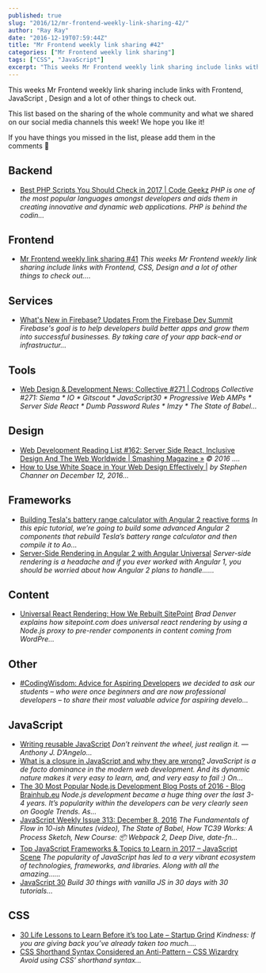 ```yaml
---
published: true
slug: "2016/12/mr-frontend-weekly-link-sharing-42/"
author: "Ray Ray"
date: "2016-12-19T07:59:44Z"
title: "Mr Frontend weekly link sharing #42"
categories: ["Mr Frontend weekly link sharing"]
tags: ["CSS", "JavaScript"]
excerpt: "This weeks Mr Frontend weekly link sharing include links with Frontend, JavaScript , Design and a l..."
---
```


This weeks Mr Frontend weekly link sharing include links with Frontend, JavaScript , Design and a lot of other things to check out.

This list based on the sharing of the whole community and what we shared on our social media channels this week! We hope you like it!

If you have things you missed in the list, please add them in the comments 🙂

## Backend

* [Best PHP Scripts You Should Check in 2017 | Code Geekz](http://buff.ly/2hgnZvw "Best PHP Scripts You Should Check in 2017 | Code Geekz") _PHP is one of the most popular languages amongst developers and aids them in creating innovative and dynamic web applications. PHP is behind the codin..._

## Frontend

* [Mr Frontend weekly link sharing #41](https://mrfrontend.org/2016/12/mr-frontend-weekly-link-sharing-41/ "Mr Frontend weekly link sharing #41") _This weeks Mr Frontend weekly link sharing include links with Frontend, CSS, Design and a lot of other things to check out...._

## Services

* [What's New in Firebase? Updates From the Firebase Dev Summit](http://buff.ly/2hnYaaz "What's New in Firebase? Updates From the Firebase Dev Summit") _Firebase's goal is to help developers build better apps and grow them into successful businesses. By taking care of your app back-end or infrastructur..._

## Tools

* [Web Design & Development News: Collective #271 | Codrops](http://buff.ly/2gByycZ "Web Design & Development News: Collective #271 | Codrops") _Collective #271: Siema * IO * Gitscout * JavaScript30 * Progressive Web AMPs * Server Side React * Dumb Password Rules * Imzy * The State of Babel..._

## Design

* [Web Development Reading List #162: Server Side React, Inclusive Design And The Web Worldwide | Smashing Magazine »](http://buff.ly/2gUfraf "Web Development Reading List #162: Server Side React, Inclusive Design And The Web Worldwide | Smashing Magazine »") _© 2016 ...._
* [How to Use White Space in Your Web Design Effectively |](http://buff.ly/2hupQxb "How to Use White Space in Your Web Design Effectively |") _by Stephen Channer on December 12, 2016..._

## Frameworks

* [Building Tesla's battery range calculator with Angular 2 reactive forms](http://buff.ly/2gUa9M0 "Building Tesla's battery range calculator with Angular 2 reactive forms") _In this epic tutorial, we’re going to build some advanced Angular 2 components that rebuild Tesla’s battery range calculator and then compile it to Ao..._
* [Server-Side Rendering in Angular 2 with Angular Universal](http://buff.ly/2gUboL8 "Server-Side Rendering in Angular 2 with Angular Universal") _Server-side rendering is a headache and if you ever worked with Angular 1, you should be worried about how Angular 2 plans to handle......_

## Content

* [Universal React Rendering: How We Rebuilt SitePoint](http://buff.ly/2hvlMKA "Universal React Rendering: How We Rebuilt SitePoint") _Brad Denver explains how sitepoint.com does universal react rendering by using a Node.js proxy to pre-render components in content coming from WordPre..._

## Other

* [#CodingWisdom: Advice for Aspiring Developers](http://buff.ly/2hwitVP "#CodingWisdom: Advice for Aspiring Developers") _we decided to ask our students – who were once beginners and are now professional developers – to share their most valuable advice for aspiring develo..._

## JavaScript

* [Writing reusable JavaScript](http://buff.ly/2gDlTS9 "Writing reusable JavaScript") _Don’t reinvent the wheel, just realign it. — Anthony J. D’Angelo..._
* [What is a closure in JavaScript and why they are wrong?](http://buff.ly/2gBIxPB "What is a closure in JavaScript and why they are wrong?") _JavaScript is a de facto dominance in the modern web development. And its dynamic nature makes it very easy to learn, and, and very easy to fail :) On..._
* [The 30 Most Popular Node.js Development Blog Posts of 2016 - Blog Brainhub.eu](http://buff.ly/2gm5ZeO "The 30 Most Popular Node.js Development Blog Posts of 2016 - Blog Brainhub.eu") _Node.js development became a huge thing over the last 3-4 years. It’s popularity within the developers can be very clearly seen on Google Trends. As..._
* [JavaScript Weekly Issue 313: December 8, 2016](http://buff.ly/2hpUhF2 "JavaScript Weekly Issue 313: December 8, 2016") _The Fundamentals of Flow in 10-ish Minutes (video), The State of Babel, How TC39 Works: A Process Sketch, New Course: 📦 Webpack 2, Deep Dive, date-fn..._
* [Top JavaScript Frameworks & Topics to Learn in 2017 – JavaScript Scene](http://buff.ly/2hgoxl4 "Top JavaScript Frameworks & Topics to Learn in 2017 – JavaScript Scene") _The popularity of JavaScript has led to a very vibrant ecosystem of technologies, frameworks, and libraries. Along with all the amazing…..._
* [JavaScript 30](http://buff.ly/2h4an6i "JavaScript 30") _Build 30 things with vanilla JS in 30 days with 30 tutorials..._

## CSS

* [30 Life Lessons to Learn Before it’s too Late – Startup Grind](http://buff.ly/2hx5aEn "30 Life Lessons to Learn Before it’s too Late – Startup Grind") _Kindness: If you are giving back you’ve already taken too much...._
* [CSS Shorthand Syntax Considered an Anti-Pattern – CSS Wizardry](http://buff.ly/2gmg1N2 "CSS Shorthand Syntax Considered an Anti-Pattern – CSS Wizardry") _Avoid using CSS’ shorthand syntax..._